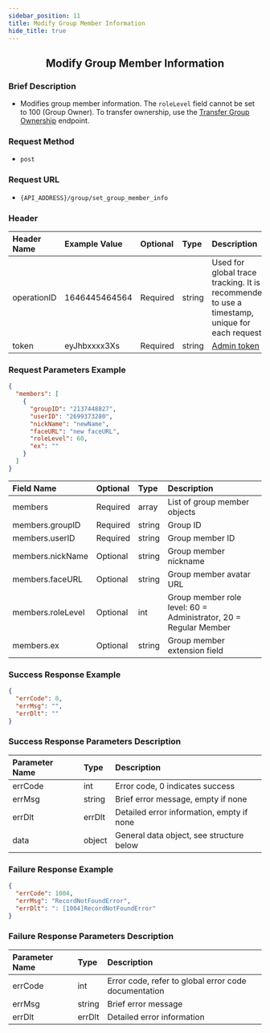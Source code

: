 ```yaml
---
sidebar_position: 11
title: Modify Group Member Information
hide_title: true
---
```


<center>

## Modify Group Member Information

</center>

### Brief Description
- Modifies group member information. The `roleLevel` field cannot be set to 100 (Group Owner). To transfer ownership, use the [Transfer Group Ownership](docs/restapi/apis/groupManagement/transferGroup.mdx) endpoint.

### Request Method
- `post`

### Request URL
- `{API_ADDRESS}/group/set_group_member_info`

### Header

| Header Name | Example Value    | Optional | Type   | Description                                                                 |
|:------------|:-----------------|:---------|:-------|:---------------------------------------------------------------------------|
| operationID | 1646445464564    | Required | string | Used for global trace tracking. It is recommended to use a timestamp, unique for each request |
| token       | eyJhbxxxx3Xs     | Required | string | [Admin token](/restapi/apis/authenticationManagement/getAdminToken) |

### Request Parameters Example

```json
{
  "members": [
    {
      "groupID": "2137448827",
      "userID": "2699373280",
      "nickName": "newName",
      "faceURL": "new faceURL",
      "roleLevel": 60,
      "ex": ""
    }
  ]
}
```

| Field Name           | Optional | Type   | Description                                    |
|:---------------------|:---------|:-------|:-----------------------------------------------|
| members              | Required | array  | List of group member objects                   |
| members.groupID      | Required | string | Group ID                                       |
| members.userID       | Required | string | Group member ID                                |
| members.nickName     | Optional | string | Group member nickname                          |
| members.faceURL      | Optional | string | Group member avatar URL                        |
| members.roleLevel    | Optional | int    | Group member role level: 60 = Administrator, 20 = Regular Member |
| members.ex           | Optional | string | Group member extension field                   |

### Success Response Example

```json
{
  "errCode": 0,
  "errMsg": "",
  "errDlt": ""
}
```

### Success Response Parameters Description

| Parameter Name | Type   | Description                                |
|:---------------|:-------|:-------------------------------------------|
| errCode        | int    | Error code, 0 indicates success            |
| errMsg         | string | Brief error message, empty if none         |
| errDlt         | errDlt | Detailed error information, empty if none  |
| data           | object | General data object, see structure below   |

### Failure Response Example

```json
{
  "errCode": 1004,
  "errMsg": "RecordNotFoundError",
  "errDlt": ": [1004]RecordNotFoundError"
}
```

### Failure Response Parameters Description

| Parameter Name | Type   | Description                                      |
|:---------------|:-------|:-------------------------------------------------|
| errCode        | int    | Error code, refer to global error code documentation |
| errMsg         | string | Brief error message                              |
| errDlt         | errDlt | Detailed error information                       |
